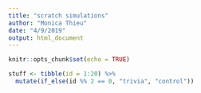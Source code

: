 ```yaml
---
title: "scratch simulations"
author: "Monica Thieu"
date: "4/9/2019"
output: html_document
---
```


```r
knitr::opts_chunk$set(echo = TRUE)
```

```r
stuff <- tibble(id = 1:20) %>%
  mutate(if_else(id %% 2 == 0, "trivia", "control"))
```

